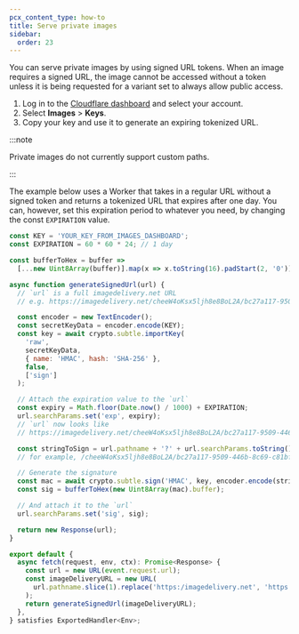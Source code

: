 ```yaml
---
pcx_content_type: how-to
title: Serve private images
sidebar:
  order: 23
---
```


You can serve private images by using signed URL tokens. When an image requires a signed URL, the image cannot be accessed without a token unless it is being requested for a variant set to always allow public access.

1. Log in to the [Cloudflare dashboard](https://dash.cloudflare.com/login) and select your account.
2. Select **Images** > **Keys**.
3. Copy your key and use it to generate an expiring tokenized URL.

:::note

Private images do not currently support custom paths.

:::

The example below uses a Worker that takes in a regular URL without a signed token and returns a tokenized URL that expires after one day. You can, however, set this expiration period to whatever you need, by changing the const `EXPIRATION` value.

```js
const KEY = 'YOUR_KEY_FROM_IMAGES_DASHBOARD';
const EXPIRATION = 60 * 60 * 24; // 1 day

const bufferToHex = buffer =>
  [...new Uint8Array(buffer)].map(x => x.toString(16).padStart(2, '0')).join('');

async function generateSignedUrl(url) {
  // `url` is a full imagedelivery.net URL
  // e.g. https://imagedelivery.net/cheeW4oKsx5ljh8e8BoL2A/bc27a117-9509-446b-8c69-c81bfeac0a01/mobile

  const encoder = new TextEncoder();
  const secretKeyData = encoder.encode(KEY);
  const key = await crypto.subtle.importKey(
    'raw',
    secretKeyData,
    { name: 'HMAC', hash: 'SHA-256' },
    false,
    ['sign']
  );

  // Attach the expiration value to the `url`
  const expiry = Math.floor(Date.now() / 1000) + EXPIRATION;
  url.searchParams.set('exp', expiry);
  // `url` now looks like
  // https://imagedelivery.net/cheeW4oKsx5ljh8e8BoL2A/bc27a117-9509-446b-8c69-c81bfeac0a01/mobile?exp=1631289275

  const stringToSign = url.pathname + '?' + url.searchParams.toString();
  // for example, /cheeW4oKsx5ljh8e8BoL2A/bc27a117-9509-446b-8c69-c81bfeac0a01/mobile?exp=1631289275

  // Generate the signature
  const mac = await crypto.subtle.sign('HMAC', key, encoder.encode(stringToSign));
  const sig = bufferToHex(new Uint8Array(mac).buffer);

  // And attach it to the `url`
  url.searchParams.set('sig', sig);

  return new Response(url);
}

export default {
  async fetch(request, env, ctx): Promise<Response> {
    const url = new URL(event.request.url);
    const imageDeliveryURL = new URL(
      url.pathname.slice(1).replace('https:/imagedelivery.net', 'https://imagedelivery.net')
    );
    return generateSignedUrl(imageDeliveryURL);
  },
} satisfies ExportedHandler<Env>;
```
